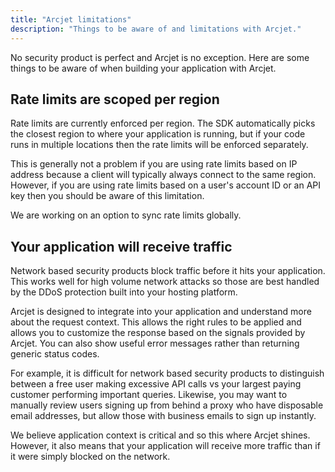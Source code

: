 ```yaml
---
title: "Arcjet limitations"
description: "Things to be aware of and limitations with Arcjet."
---
```


No security product is perfect and Arcjet is no exception. Here are some things
to be aware of when building your application with Arcjet.

## Rate limits are scoped per region

Rate limits are currently enforced per region. The SDK automatically picks the
closest region to where your application is running, but if your code runs in
multiple locations then the rate limits will be enforced separately.

This is generally not a problem if you are using rate limits based on IP address
because a client will typically always connect to the same region. However, if
you are using rate limits based on a user's account ID or an API key then you
should be aware of this limitation.

We are working on an option to sync rate limits globally.

## Your application will receive traffic

Network based security products block traffic before it hits your application.
This works well for high volume network attacks so those are best handled by the
DDoS protection built into your hosting platform.

Arcjet is designed to integrate into your application and understand more about
the request context. This allows the right rules to be applied and allows you to
customize the response based on the signals provided by Arcjet. You can also
show useful error messages rather than returning generic status codes.

For example, it is difficult for network based security products to distinguish
between a free user making excessive API calls vs your largest paying customer
performing important queries. Likewise, you may want to manually review users
signing up from behind a proxy who have disposable email addresses, but allow
those with business emails to sign up instantly.

We believe application context is critical and so this where Arcjet shines.
However, it also means that your application will receive more traffic than if
it were simply blocked on the network.
